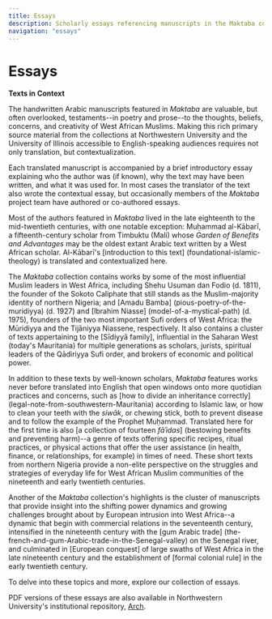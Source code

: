 ```yaml
---
title: Essays
description: Scholarly essays referencing manuscripts in the Maktaba collection
navigation: "essays"
---
```


# Essays

**Texts in Context**

The handwritten Arabic manuscripts featured in *Maktaba* are valuable, but often overlooked, testaments--in poetry and prose--to the thoughts, beliefs, concerns, and creativity of West African Muslims. Making this rich primary source material from the collections at Northwestern University and the University of Illinois accessible to English-speaking audiences requires not only translation, but contextualization.

Each translated manuscript is accompanied by a brief introductory essay explaining who the author was (if known), why the text may have been written, and what it was used for. In most cases the translator of the text also wrote the contextual essay, but occasionally members of the *Maktaba* project team have authored or co-authored essays.

Most of the authors featured in *Maktaba* lived in the late eighteenth to the mid-twentieth centuries, with one notable exception: Muḥammad al-Kābarī, a fifteenth-century scholar from Timbuktu (Mali) whose *Garden of Benefits and Advantages* may be the oldest extant Arabic text written by a West African scholar. Al-Kābarī's [introduction to this text] (foundational-islamic-theology) is translated and contextualized here.

The *Maktaba* collection contains works by some of the most influential Muslim leaders in West Africa, including Shehu Usuman dan Fodio (d. 1811), the founder of the Sokoto Caliphate that still stands as the Muslim-majority identity of northern Nigeria; and [Amadu Bamba] (pious-poetry-of-the-muridiyya) (d. 1927) and [Ibrahim Niasse] (model-of-a-mystical-path) (d. 1975), founders of the two most important Sufi orders of West Africa: the Mūridiyya and the Tijāniyya Niassene, respectively. It also contains a cluster of texts appertaining to the [Sīdiyyā family], influential in the Saharan West (today's Mauritania) for multiple generations as scholars, jurists, spiritual leaders of the Qādiriyya Sufi order, and brokers of economic and political power.

In addition to these texts by well-known scholars, *Maktaba* features works never before translated into English that open windows onto more quotidian practices and concerns, such as [how to divide an inheritance correctly] (legal-note-from-southwestern-Mauritania) according to Islamic law, or how to clean your teeth with the *siwāk*, or chewing stick, both to prevent disease and to follow the example of the Prophet Muḥammad. Translated here for the first time is also [a collection of fourteen *fāʾidas*] (bestowing benefits and preventing harm)--a genre of texts offering specific recipes, ritual practices, or physical actions that offer the user assistance (in health, finance, or relationships, for example) in times of need. These short texts from northern Nigeria provide a non-elite perspective on the struggles and strategies of everyday life for West African Muslim communities of the nineteenth and early twentieth centuries.

Another of the *Maktaba* collection's highlights is the cluster of manuscripts that provide insight into the shifting power dynamics and growing challenges brought about by European intrusion into West Africa--a dynamic that begin with commercial relations in the seventeenth century, intensified in the nineteenth century with the  [gum Arabic trade] (the-french-and-gum-Arabic-trade-in-the-Senegal-valley) on the Senegal river, and culminated in [European conquest] of large swaths of West Africa in the late nineteenth century and the establishment of [formal colonial rule] in the early twentieth century.

To delve into these topics and more, explore our collection of essays. 

PDF versions of these essays are also available in Northwestern University's institutional repository, [Arch](https://arch.library.northwestern.edu/catalog?f%5Bmember_of_collections_ssim%5D%5B%5D=The+Maktaba+Collection+of+West+African+Arabic+Manuscripts+in+Translation&locale=en&q=maktaba&search_field=all_fields).
